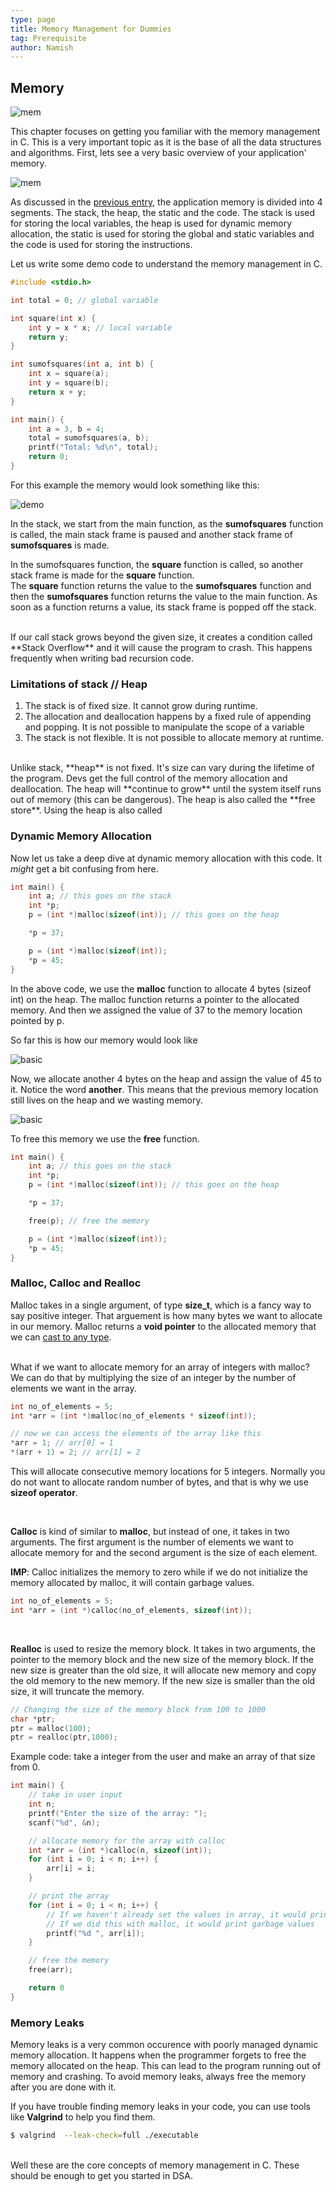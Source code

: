 ```yaml
---
type: page
title: Memory Management for Dummies
tag: Prerequisite
author: Namish
---
```


## Memory

![mem](https://raw.githubusercontent.com/cat-milk/Anime-Girls-Holding-Programming-Books/master/C/Ai_Hayasaka_Shinomiya_Kaguya_C_Programming_Language.png)

This chapter focuses on getting you familiar with the memory management in C. This is a very important topic as it is the base of all the data structures and algorithms. First, lets see a very basic overview of your application' memory.

![mem](/memory/memory.png)

As discussed in the [previous entry](/pre/pointers), the application memory is divided into 4 segments. The stack, the heap, the static and the code. The stack is used for storing the local variables, the heap is used for dynamic memory allocation, the static is used for storing the global and static variables and the code is used for storing the instructions.

Let us write some demo code to understand the memory management in C.

```c
#include <stdio.h>

int total = 0; // global variable

int square(int x) {
    int y = x * x; // local variable
    return y;
}

int sumofsquares(int a, int b) {
    int x = square(a);
    int y = square(b);
    return x + y;
}

int main() {
    int a = 3, b = 4;
    total = sumofsquares(a, b);
    printf("Total: %d\n", total);
    return 0;
}
```

For this example the memory would look something like this:

![demo](/memory/demo.png)

In the stack, we start from the main function, as the **sumofsquares** function is called, the main stack frame is paused and another stack frame of **sumofsquares** is made.

In the sumofsquares function, the **square** function is called, so another stack frame is made for the **square** function.
<br/>
The **square** function returns the value to the **sumofsquares** function and then the **sumofsquares** function returns the value to the main function. As soon as a function returns a value, its stack frame is popped off the stack.

<br/>
If our call stack grows beyond the given size, it creates a condition called **Stack Overflow** and it will cause the program to crash. This happens frequently when writing bad recursion code.

### Limitations of stack // Heap

1. The stack is of fixed size. It cannot grow during runtime.
2. The allocation and deallocation happens by a fixed rule of appending and popping. It is not possible to manipulate the scope of a variable
3. The stack is not flexible. It is not possible to allocate memory at runtime.

<br/>
Unlike stack, **heap** is not fixed. It's size can vary during the lifetime of the program. Devs get the full control of the memory allocation and deallocation. The heap will **continue to grow** until the system itself runs out of memory (this can be dangerous). The heap is also called the **free store**. Using the heap is also called

### Dynamic Memory Allocation

Now let us take a deep dive at dynamic memory allocation with this code. It _might_ get a bit confusing from here.

```c
int main() {
    int a; // this goes on the stack
    int *p;
    p = (int *)malloc(sizeof(int)); // this goes on the heap

    *p = 37;

    p = (int *)malloc(sizeof(int));
    *p = 45;
}
```

In the above code, we use the **malloc** function to allocate 4 bytes (sizeof int) on the heap. The malloc function returns a pointer to the allocated memory. And then we assigned the value of 37 to the memory location pointed by p.

So far this is how our memory would look like

![basic](/memory/basic-heap.png)

Now, we allocate another 4 bytes on the heap and assign the value of 45 to it. Notice the word **another**. This means that the previous memory location still lives on the heap and we wasting memory.

![basic](/memory/heap-unwanted.png)

To free this memory we use the **free** function.

```c
int main() {
    int a; // this goes on the stack
    int *p;
    p = (int *)malloc(sizeof(int)); // this goes on the heap

    *p = 37;

    free(p); // free the memory

    p = (int *)malloc(sizeof(int));
    *p = 45;
}
```

### Malloc, Calloc and Realloc

Malloc takes in a single argument, of type **size_t**, which is a fancy way to say positive integer. That arguement is how many bytes we want to allocate in our memory. Malloc returns a **void pointer** to the allocated memory that we can [cast to any type](https://www.geeksforgeeks.org/c-typecasting).

<br/>
What if we want to allocate memory for an array of integers with malloc? We can do that by multiplying the size of an integer by the number of elements we want in the array.

```c
int no_of_elements = 5;
int *arr = (int *)malloc(no_of_elements * sizeof(int));

// now we can access the elements of the array like this
*arr = 1; // arr[0] = 1
*(arr + 1) = 2; // arr[1] = 2
```

This will allocate consecutive memory locations for 5 integers. Normally you do not want to allocate random number of bytes, and that is why we use **sizeof operator**.

<br/>

**Calloc** is kind of similar to **malloc**, but instead of one, it takes in two arguments. The first argument is the number of elements we want to allocate memory for and the second argument is the size of each element.
<br/>

**IMP**: Calloc initializes the memory to zero while if we do not initialize the memory allocated by malloc, it will contain garbage values.

```c
int no_of_elements = 5;
int *arr = (int *)calloc(no_of_elements, sizeof(int));
```

<br/>

**Realloc** is used to resize the memory block. It takes in two arguments, the pointer to the memory block and the new size of the memory block. If the new size is greater than the old size, it will allocate new memory and copy the old memory to the new memory. If the new size is smaller than the old size, it will truncate the memory.

```c
// Changing the size of the memory block from 100 to 1000
char *ptr;
ptr = malloc(100);
ptr = realloc(ptr,1000);
```

Example code: take a integer from the user and make an array of that size from 0.

```c
int main() {
    // take in user input
    int n;
    printf("Enter the size of the array: ");
    scanf("%d", &n);

    // allocate memory for the array with calloc
    int *arr = (int *)calloc(n, sizeof(int));
    for (int i = 0; i < n; i++) {
        arr[i] = i;
    }

    // print the array
    for (int i = 0; i < n; i++) {
        // If we haven't already set the values in array, it would print 0
        // If we did this with malloc, it would print garbage values
        printf("%d ", arr[i]);
    }

    // free the memory
    free(arr);

    return 0
}
```

### Memory Leaks

Memory leaks is a very common occurence with poorly managed dynamic memory allocation. It happens when the programmer forgets to free the memory allocated on the heap. This can lead to the program running out of memory and crashing. To avoid memory leaks, always free the memory after you are done with it.

If you have trouble finding memory leaks in your code, you can use tools like **Valgrind** to help you find them.

```bash
$ valgrind  --leak-check=full ./executable
```

<br/>
Well these are the core concepts of memory management in C. These should be enough to get you started in DSA.
